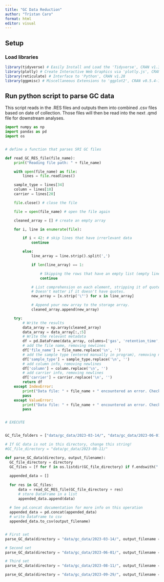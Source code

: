 ```yaml
---
title: "GC Data Reduction"
author: "Tristan Caro"
format: html
editor: visual
---
```


## Setup

### Load libraries

```r
library(tidyverse) # Easily Install and Load the 'Tidyverse', CRAN v1.3.2
library(plotly) # Create Interactive Web Graphics via 'plotly.js', CRAN v4.10.1
library(reticulate) # Interface to 'Python', CRAN v1.28 
library(ggpmisc) # Miscellaneous Extensions to 'ggplot2', CRAN v0.5.4-1

```

## Run python script to parse GC data

This script reads in the .RES files and outputs them into combined .csv files based on date of collection. Those files will then be read into the next .qmd file for downstream analyses.

```python
import numpy as np
import pandas as pd
import os


# define a function that parses SRI GC files

def read_GC_RES_file(file_name):
    print("Reading file path: " + file_name)

    with open(file_name) as file:
        lines = file.readlines()

    sample_type = lines[34]
    column = lines[18]
    carrier = lines[20]

    file.close() # close the file

    file = open(file_name) # open the file again

    cleaned_array = [] # create an empty array

    for i, line in enumerate(file):

        if i < 42: # skip lines that have irrerlevant data
            continue

        else:
            line_array = line.strip().split(',')

            if len(line_array) == 1:

                # Skipping the rows that have an empty list (empty lines in the file)
                continue

            # List comprehension on each element, stripping it of quotes. 
            # Doesn't matter if it doesn't have quotes.
            new_array = [x.strip('\"') for x in line_array]

            # Append your new array to the storage array.
            cleaned_array.append(new_array)

    try:
        # Write the results
        data_array = np.array(cleaned_array)
        data_array = data_array[:,:5]
        # Write the relevant metadata
        df = pd.DataFrame(data_array, columns=['gas', 'retention_time', 'peak_area', 'peak_height', 'correction_factor'])
        # add the file name, removing newlines
        df['file_name'] = file_name.replace('\n', '') 
        # add the sample type (entered manually in program), removing newlines
        df['sample_type'] = sample_type.replace('\n', '') 
        # add column info, removing newlines
        df['column'] = column.replace('\n', '') 
        # add carrier info, removing newlines
        df['carrier'] = carrier.replace('\n', '') 
        return df
    except IndexError:
        print("Data file: " + file_name + " encountered an error. Check the file!")
        pass
    except ValueError:
        print("Data file: " + file_name + " encountered an error. Check the file!")
        pass


# EXECUTE


GC_file_folders = ["data/gc_data/2023-03-14/", "data/gc_data/2023-06-01/", "data/gc_data/2023-08-11/", "data/gc_data/2023-09-29/"]

# If GC data is not in this directory, change this string!
#GC_file_directory = "data/gc_data/2023-08-11/" 

def parse_GC_data(directory, output_filename):
  GC_file_directory = directory
  GC_files = [f for f in os.listdir(GC_file_directory) if f.endswith(".RES") and "FID" in f]
  
  appended_data = []
  
  for res in GC_files:
      data = read_GC_RES_file(GC_file_directory + res)
      # store DataFrame in a list
      appended_data.append(data)
  
  # See pd.concat documentation for more info on this operation
  appended_data = pd.concat(appended_data)
  # write DataFrame to csv
  appended_data.to_csv(output_filename)


# First set  
parse_GC_data(directory = "data/gc_data/2023-03-14/", output_filename = "data/gc_data/gc_table_0314.csv")

# Second set
parse_GC_data(directory = "data/gc_data/2023-06-01/", output_filename = "data/gc_data/gc_table_0601.csv")

# Third set
parse_GC_data(directory = "data/gc_data/2023-08-11/", output_filename = "data/gc_data/gc_table_0811.csv")

parse_GC_data(directory = "data/gc_data/2023-09-29/", output_filename = "data/gc_data/gc_table_0929.csv")

```
